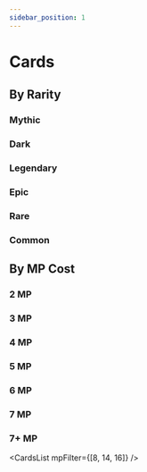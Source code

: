 ```yaml
---
sidebar_position: 1
---
```


# Cards


## By Rarity

### Mythic

<CardsList rarityFilter="mythic" />

### Dark

<CardsList rarityFilter="dark" />

### Legendary

<CardsList rarityFilter="legendary" />

### Epic

<CardsList rarityFilter="epic" />

### Rare

<CardsList rarityFilter="rare" />

### Common

<CardsList rarityFilter="common" />

## By MP Cost

### 2 MP

<CardsList mpFilter={[2]} />

### 3 MP

<CardsList mpFilter={[3]} />

### 4 MP

<CardsList mpFilter={[4]} />

### 5 MP

<CardsList mpFilter={[5]} />

### 6 MP

<CardsList mpFilter={[6]} />

### 7 MP

<CardsList mpFilter={[7]} />

### 7+ MP

<CardsList mpFilter={[8, 14, 16]} />
